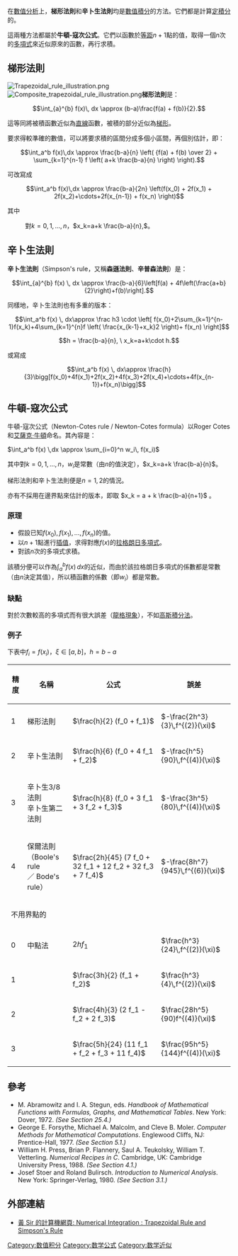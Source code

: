 {{NoteTA
|T=zh-hans:牛顿-柯特斯公式; zh-hant:牛頓-寇次公式;
|1=zh-hans:牛顿-柯特斯公式; zh-hant:牛頓-寇次公式;
|2=zh-hans:辛普森; zh-hant:辛卜生;
}}
在[[數值分析|數值分析]]上，'''梯形法則'''和'''辛卜生法則'''均是[[數值積分|數值積分]]的方法。它們都是計算[[定積分|定積分]]的。

這兩種方法都屬於'''牛頓-寇次公式'''。它們以函數於<span style="text-decoration: underline;">等距</span><math>n+1</math>點的值，取得一個<math>n</math>次的[[多項式|多項式]]來近似原來的函數，再行求積。
== 梯形法則 ==
[[File:Trapezoidal_rule_illustration.png|thumb]]
[[File:Composite_trapezoidal_rule_illustration.png|thumb]]{{Main|梯形公式}}'''梯形法則'''是：
:<math> \int_{a}^{b} f(x)\, dx \approx (b-a)\frac{f(a) + f(b)}{2}.</math>

這等同將被積函數近似為[[直線|直線]]函數，被積的部分近似為[[梯形|梯形]]。

要求得較準確的數值，可以將要求積的區間分成多個小區間，再個別估計，即：

:<math>\int_a^b f(x)\,dx \approx \frac{b-a}{n} \left( {f(a) + f(b) \over 2} + \sum_{k=1}^{n-1} f \left( a+k \frac{b-a}{n} \right) \right).</math>

可改寫成
:<math>\int_a^b f(x)\,dx \approx \frac{b-a}{2n} \left(f(x_0) + 2f(x_1) + 2f(x_2)+\cdots+2f(x_{n-1}) + f(x_n) \right)</math>

其中

: 對<math>k=0, 1, \dots, n</math>，<math>x_k=a+k \frac{b-a}{n},</math>。

== 辛卜生法則 ==
'''辛卜生法則'''（Simpson's rule，又稱'''森遜法則'''、'''辛普森法則'''）是：

:<math> \int_{a}^{b} f(x) \, dx \approx \frac{b-a}{6}\left[f(a) + 4f\left(\frac{a+b}{2}\right)+f(b)\right].</math>

同樣地，辛卜生法則也有多重的版本：

:<math>\int_a^b f(x) \, dx\approx \frac h3 \cdot \left[  f(x_0)+2\sum_{k=1}^{n-1}f(x_k)+4\sum_{k=1}^{n}f \left( \frac{x_{k-1}+x_k}2 \right)+ f(x_n) \right]</math>

:<math>h = \frac{b-a}{n}, \ x_k=a+k\cdot h.</math>

或寫成

:<math>\int_a^b f(x) \, dx\approx
\frac{h}{3}\bigg[f(x_0)+4f(x_1)+2f(x_2)+4f(x_3)+2f(x_4)+\cdots+4f(x_{n-1})+f(x_n)\bigg]</math>

== 牛頓-寇次公式 ==
牛頓-寇次公式（Newton-Cotes rule / Newton-Cotes formula）以Roger Cotes和[[艾薩克·牛頓|艾薩克·牛頓]]命名。其內容是：

<math>\int_a^b f(x) \,dx \approx \sum_{i=0}^n w_i\, f(x_i)</math>

其中對<math>k=0, 1, \dots, n</math>，<math>w_i</math>是常數（由<math>n</math>的值決定），<math>x_k=a+k \frac{b-a}{n}</math>。

梯形法則和辛卜生法則便是<math>n=1,2</math>的情況。

亦有不採用在邊界點來估計的版本，即取 <math>x_k = a + k \frac{b-a}{n+1}</math> 。

=== 原理 ===
*假設已知<math>f(x_0),f(x_1),\dots , f(x_n)</math>的值。
*以<math>n+1</math>點進行[[插值|插值]]，求得對應<math>f(x)</math>的[[拉格朗日多項式|拉格朗日多項式]]。
*對該<math>n</math>次的多項式求積。
該積分便可以作為<math>\int_a^b f(x) \, dx</math>的近似，而由於該拉格朗日多項式的係數都是常數（由<math>n</math>決定其值），所以積函數的係數（即<math>w_i</math>）都是常數。

=== 缺點 ===
對於次數較高的多項式而有很大誤差（[[龍格現象|龍格現象]]），不如[[高斯求積|高斯積分法]]。

=== 例子 ===
下表中<math>f_i=f(x_i)</math>，<math>\xi \in [a,b]</math>，<math>h=b-a</math>

{| class="wikitable" style="margin:1em auto 1em auto; background:white; text-align:center"
! 精度 !! 名稱 !! 公式 !! 誤差
|- 
| 1 || 梯形法則 || <math> \frac{h}{2} (f_0 + f_1) </math> || <math>-\frac{2h^3}{3}\,f^{(2)}(\xi)</math>
|- 
| 2 || 辛卜生法則 || <math> \frac{h}{6} (f_0 + 4 f_1 + f_2) </math> || <math>-\frac{h^5}{90}\,f^{(4)}(\xi)</math>
|- 
| 3 || 辛卜生3/8法則<br />辛卜生第二法則 || <math> \frac{h}{8} (f_0 + 3 f_1 + 3 f_2 + f_3) </math> || <math>-\frac{3h^5}{80}\,f^{(4)}(\xi)</math>
|- 
| 4 || 保爾法則<br />（Boole's rule<br />／ Bode's rule） || <math> \frac{2h}{45} (7 f_0 + 32 f_1 + 12 f_2 + 32 f_3 + 7 f_4) </math> || <math>-\frac{8h^7}{945}\,f^{(6)}(\xi)</math>
|-
! colspan="4" | 不用界點的
|- 
| 0 || 中點法 || <math>2 h f_1\,</math> || <math>\frac{h^3}{24}\,f^{(2)}(\xi)</math>
|- 
| 1 || || <math> \frac{3h}{2} (f_1 + f_2) </math> || <math> \frac{h^3}{4}\,f^{(2)}(\xi) </math>
|- 
| 2 || || <math> \frac{4h}{3} (2 f_1 - f_2 + 2 f_3) </math> || <math> \frac{28h^5}{90}f^{(4)}(\xi) </math>
|- 
| 3 || || <math> \frac{5h}{24} (11 f_1 + f_2 + f_3 + 11 f_4) </math> || <math> \frac{95h^5}{144}f^{(4)}(\xi) </math>
|}

== 參考 ==
* M. Abramowitz and I. A. Stegun, eds. ''Handbook of Mathematical Functions with Formulas, Graphs, and Mathematical Tables''. New York: Dover, 1972. ''(See Section 25.4.)''
* George E. Forsythe, Michael A. Malcolm, and Cleve B. Moler. ''Computer Methods for Mathematical Computations''. Englewood Cliffs, NJ: Prentice-Hall, 1977. ''(See Section 5.1.)''
* William H. Press, Brian P. Flannery, Saul A. Teukolsky, William T. Vetterling. ''Numerical Recipes in C''. Cambridge, UK: Cambridge University Press, 1988. ''(See Section 4.1.)''
* Josef Stoer and Roland Bulirsch. ''Introduction to Numerical Analysis''. New York: Springer-Verlag, 1980. ''(See Section 3.1.)''
== 外部連結 ==
* [http://lpl.hkcampus.net/~lpl-wwk/Casio50/Trapezoidal%20Rule%20and%20Simpson's%20Rule.htm 黃 Sir 的計算機網頁: Numerical Integration : Trapezoidal Rule and Simpson's Rule] {{Wayback|url=http://lpl.hkcampus.net/~lpl-wwk/Casio50/Trapezoidal%20Rule%20and%20Simpson%27s%20Rule.htm |date=20090417000220 }}

[[Category:数值积分|Category:数值积分]]
[[Category:数学公式|Category:数学公式]]
[[Category:数学近似|Category:数学近似]]